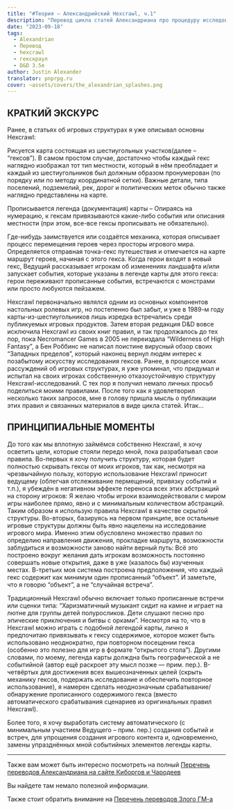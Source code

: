 ```yaml
---
title: "#Теория — Александрийский Hexcrawl, ч.1"
description: "Перевод цикла статей Александриана про процедуру исследования гексов в третьей редакции D&D #alexandrian #hexcrawl #dnd3e #translate"
date: "2023-09-18"
tags:
  - Alexandrian
  - Перевод
  - hexcrawl
  - гекскраул
  - D&D 3.5e
author: Justin Alexander
translator: pnprpg.ru
cover: ~assets/covers/the_alexandrian_splashes.png
---
```


## КРАТКИЙ ЭКСКУРС

Ранее, в статьях об игровых структурах я уже описывал основны Hexcrawl:

Рисуется карта состоящая из шестиугольных участков(далее – “гексов”). В самом простом случае, достаточно чтобы каждый гекс наглядно изображал тот тип местности, который в нём преобладает и каждый из шестиугольников был должным образом пронумерован (по порядку или по методу координатной сетки). Важные детали, типа поселений, подземелий, рек, дорог и политических меток обычно также наглядно представлены на карте.

Прописывается легенда (документация) карты – Опираясь на нумерацию, к гексам привязываются какие-либо события или описания местности (при этом, все-все гексы прописывать не обязательно).

Где-нибудь заимствуется или создаётся механика, которая описывает процесс перемещения героев через просторы игрового мира. Определяется отправная точка-гекс путешествия и отмечается на карте маршрут героев, начиная с этого гекса.
Когда герои входят в новый гекс, Ведущий рассказывает игрокам об изменениях ландшафта и/или запускает события, которые указаны в легенде карты для этого гекса: герои переживают прописанные события, встречаются с монстрами или просто любуются пейзажем.

Hexcrawl первоначально являлся одним из основных компонентов настольных ролевых игр, но постепенно был забыт, и уже в 1989-м году карты-из-шестиугольников лишь изредка встречались среди публикуемых игровых продуктов. Затем вторая редакция D&D вовсе исключила Hexcrawl из своих книг правил, и так продолжалось до тех пор, пока Necromancer Games в 2005 не переиздала “Wilderness of High Fantasy”, а Бен Роббинс не написал поистине вирусный обзор своих “Западных пределов”, который наконец вернул людям интерес к позабытому искусству исследования гексов. Ранее, в процессе моих рассуждений об игровых структурах, я уже упоминал, что придумал и испытал на своих игроках собственную отказоустойчивую структуру Hexcrawl-исследований. С тех пор я получил немало личных просьб поделиться моими правилами. После того как я удовлетворил несколько таких запросов, мне в голову пришла мысль о публикации этих правил и связанных материалов в виде цикла статей. Итак…

## ПРИНЦИПИАЛЬНЫЕ МОМЕНТЫ

До того как мы вплотную займёмся собственно Hexcrawl, я хочу осветить цели, которые стояли передо мной, пока разрабатывал свои правила. Во-первых я хочу получить структуру, которая будет полностью скрывать гексы от моих игроков, так как, несмотря на чрезвычайную пользу, которую использование Hexcrawl приносит ведущему (облегчая отслеживание пермещений, привязку событий и т.п.), я убеждён в негативном эффекте переноса всех этих абстракций на сторону игроков: Я желаю чтобы игроки взаимодействовали с миром игры наиболее прямо, явно и с минимальным количеством абстракций. Таким образом я использую правила Hexcrawl в качестве скрытой структуры. Во-вторых, базируясь на первом принципе, все остальные игровые структуры должны быть явно нацелены на исследование игрового мира. Именно этим обусловлено множество правил по определию направления движения, прокладке маршрута, возможности заблудиться и возможности заново найти верный путь: Всё это построено вокруг желания дать игрокам возможность постоянно совершать новые открытия, даже в уже (казалось бы) изученных местах. В-третьих моя система построена предположения, что каждый гекс содержит как минимум один прописанный “объект”. И заметьте, что я говорю “объект”, а не “случайная встреча”.

Традиционный Hexcrawl обычно включает только прописанные встречи или сценки типа: “Харизматичный музыкант сидит на камне и играет на лютне для группы детей полуросликов. Дети слушают песню про эпические приключения и битвы с орками”.
Несмотря на то, что в Hexcrawl можно играть с подобной легендой карты, лично я предпочитаю привязывать к гексу содержимое, которое может быть использовано неоднократно, при повторном посещении гекса (особенно это полезно для игр в формате “открытого стола”). Другими словами, по моему, легенда карты долждна быть географической а не событийной (автор ещё раскроет эту мысл позже — прим. пер.). В-четвёртых для достижения всех вышеозначенных целей (скрыть механику гексов, подержать исследование и обеспечить повторное использование), я намерен сделать неоднозначным срабатывание/обнаружение прописанного содержимого гекса (вместо автоматического срабатывания сценариев из оригинальных правил Hexcrawl).

Более того, я хочу выработать систему автоматического (с минимальным участием Ведущего – прим. пер.) создания событий и встреч, для упрощения создания игрового контента и, одновременно, замены упразднённых мной событийных элементов легенды карты.

---

Также вам может быть интересно посмотреть на полный
[Перечень переводов Александриана на сайте Киборгов и Чародеев](/posts/translations/alexandrian-index)

Вы найдете там немало полезной информации.

Также стоит обратить внимание на [Перечень переводов Злого ГМ-а](/posts/translations/angrygm-index)
